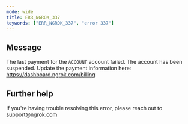 ```yaml
---
mode: wide
title: ERR_NGROK_337
keywords: ["ERR_NGROK_337", "error 337"]
---
```


## Message

The last payment for the `ACCOUNT` account failed.
The account has been suspended. Update the payment information here:
https://dashboard.ngrok.com/billing

## Further help

If you're having trouble resolving this error, please reach out to [support@ngrok.com](mailto:support@ngrok.com?subject=Help%20with%20ERR_NGROK_337)
